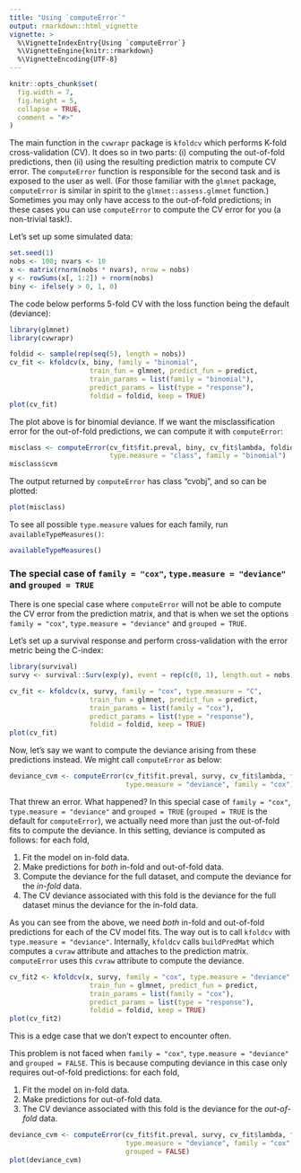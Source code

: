 ```yaml
---
title: "Using `computeError`"
output: rmarkdown::html_vignette
vignette: >
  %\VignetteIndexEntry{Using `computeError`}
  %\VignetteEngine{knitr::rmarkdown}
  %\VignetteEncoding{UTF-8}
---
```


```r
knitr::opts_chunk$set(
  fig.width = 7,
  fig.height = 5,
  collapse = TRUE,
  comment = "#>"
)
```

The main function in the `cvwrapr` package is `kfoldcv` which performs K-fold cross-validation (CV). It does so in two parts: (i) computing the out-of-fold predictions, then (ii) using the resulting prediction matrix to compute CV error. The `computeError` function is responsible for the second task and is exposed to the user as well. (For those familiar with the `glmnet` package, `computeError` is similar in spirit to the `glmnet::assess.glmnet` function.) Sometimes you may only have access to the out-of-fold predictions; in these cases you can use `computeError` to compute the CV error for you (a non-trivial task!).

Let's set up some simulated data:
```r
set.seed(1)
nobs <- 100; nvars <- 10
x <- matrix(rnorm(nobs * nvars), nrow = nobs)
y <- rowSums(x[, 1:2]) + rnorm(nobs)
biny <- ifelse(y > 0, 1, 0)
```

The code below performs 5-fold CV with the loss function being the default (deviance):
```r
library(glmnet)
library(cvwrapr)

foldid <- sample(rep(seq(5), length = nobs))
cv_fit <- kfoldcv(x, biny, family = "binomial",
                    train_fun = glmnet, predict_fun = predict,
                    train_params = list(family = "binomial"),
                    predict_params = list(type = "response"),
                    foldid = foldid, keep = TRUE)
plot(cv_fit)
```

The plot above is for binomial deviance. If we want the misclassification error for the out-of-fold predictions, we can compute it with `computeError`:
```r
misclass <- computeError(cv_fit$fit.preval, biny, cv_fit$lambda, foldid, 
                         type.measure = "class", family = "binomial")
misclass$cvm
```

The output returned by `computeError` has class "cvobj", and so can be plotted:
```r
plot(misclass)
```

To see all possible `type.measure` values for each family, run `availableTypeMeasures()`:
```r
availableTypeMeasures()
```

### The special case of `family = "cox"`, `type.measure = "deviance"` and `grouped = TRUE`

There is one special case where `computeError` will not be able to compute the CV error from the prediction matrix, and that is when we set the options `family = "cox"`, `type.measure = "deviance"` and `grouped = TRUE`.

Let's set up a survival response and perform cross-validation with the error metric being the C-index:
```r
library(survival)
survy <- survival::Surv(exp(y), event = rep(c(0, 1), length.out = nobs))

cv_fit <- kfoldcv(x, survy, family = "cox", type.measure = "C",
                    train_fun = glmnet, predict_fun = predict,
                    train_params = list(family = "cox"),
                    predict_params = list(type = "response"),
                    foldid = foldid, keep = TRUE)
plot(cv_fit)
```

Now, let's say we want to compute the deviance arising from these predictions instead. We might call `computeError` as below:
```r
deviance_cvm <- computeError(cv_fit$fit.preval, survy, cv_fit$lambda, foldid, 
                             type.measure = "deviance", family = "cox")
```

That threw an error. What happened? In this special case of `family = "cox"`, `type.measure = "deviance"` and `grouped = TRUE` (`grouped = TRUE` is the default for `computeError`), we actually need more than just the out-of-fold fits to compute the deviance. In this setting, deviance is computed as follows: for each fold,

1. Fit the model on in-fold data.
2. Make predictions for *both* in-fold and out-of-fold data.
3. Compute the deviance for the full dataset, and compute the deviance for the *in-fold* data.
4. The CV deviance associated with this fold is the deviance for the full dataset minus the deviance for the in-fold data.

As you can see from the above, we need *both* in-fold and out-of-fold predictions for each of the CV model fits. The way out is to call `kfoldcv` with `type.measure = "deviance"`. Internally, `kfoldcv` calls `buildPredMat` which computes a `cvraw` attribute and attaches to the prediction matrix. `computeError` uses this `cvraw` attribute to compute the deviance.
```r
cv_fit2 <- kfoldcv(x, survy, family = "cox", type.measure = "deviance",
                    train_fun = glmnet, predict_fun = predict,
                    train_params = list(family = "cox"),
                    predict_params = list(type = "response"),
                    foldid = foldid, keep = TRUE)
plot(cv_fit2)
```

This is a edge case that we don't expect to encounter often.

This problem is not faced when `family = "cox"`, `type.measure = "deviance"` and `grouped = FALSE`. This is because computing deviance in this case only requires out-of-fold predictions: for each fold,

1. Fit the model on in-fold data.
2. Make predictions for out-of-fold data.
3. The CV deviance associated with this fold is the deviance for the *out-of-fold* data.

```r
deviance_cvm <- computeError(cv_fit$fit.preval, survy, cv_fit$lambda, foldid, 
                             type.measure = "deviance", family = "cox",
                             grouped = FALSE)
plot(deviance_cvm)
```
